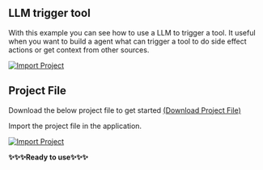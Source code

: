 ## LLM trigger tool

With this example you can see how to use a LLM to trigger a tool. It useful when you want to build a agent what can trigger a tool to do side effect actions or get context from other sources.

[![Import Project](./docs/tool-calling.gif)](./docs/tool-calling.gif)

## Project File

Download the below project file to get started [(Download Project File)](./docs/Tool-Calling.json "<download>")

Import the project file in the application.

[![Import Project](./docs/import-project-file.gif)](./docs/import-project-file.gif)

**✨✨✨Ready to use✨✨✨**

<br />
<br />
<br />
<br />
<br />
